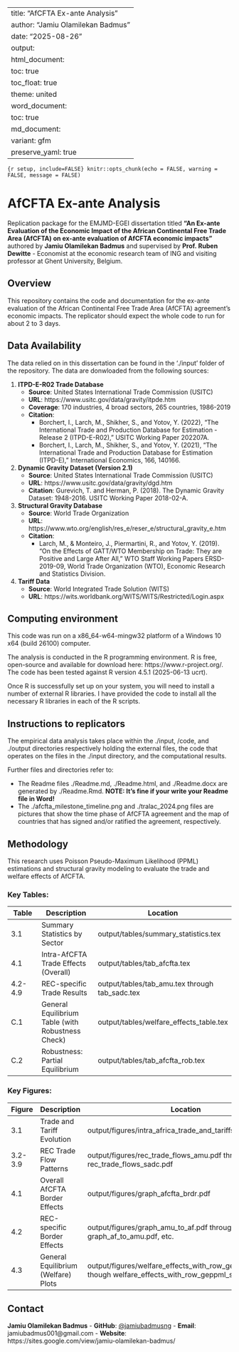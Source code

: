 ﻿---
title: "AfCFTA Ex-ante Analysis"
author: "Jamiu Olamilekan Badmus"
date: "2025-08-26"
output:
  html_document:
    toc: true
    toc_float: true
    theme: united
  word_document:
    toc: true
  md_document:
    variant: gfm
    preserve_yaml: true
---

`{r setup, include=FALSE}
knitr::opts_chunk(echo = FALSE, warning = FALSE, message = FALSE)
`

# AfCFTA Ex-ante Analysis

Replication package for the EMJMD-EGEI dissertation titled **"An Ex-ante Evaluation of the Economic Impact of the African Continental Free Trade Area (AfCFTA) on ex-ante evaluation of AfCFTA economic impacts"** authored by **Jamiu Olamilekan Badmus** and supervised by **Prof. Ruben Dewitte** - Economist at the economic research team of ING and visiting professor at Ghent University, Belgium.

## Overview

This repository contains the code and documentation for the ex-ante evaluation of the African Continental Free Trade Area (AfCFTA) agreement's economic impacts. The replicator should expect the whole code to run for about 2 to 3 days.

## Data Availability

The data relied on in this dissertation can be found in the './input' folder of the repository. The data are donwloaded from the following sources:

1. **ITPD-E-R02 Trade Database**
   - **Source**: United States International Trade Commission (USITC)
   - **URL**: https://www.usitc.gov/data/gravity/itpde.htm
   - **Coverage**: 170 industries, 4 broad sectors, 265 countries, 1986-2019
   - **Citation**:
     - Borchert, I., Larch, M., Shikher, S., and Yotov, Y. (2022), "The International Trade and Production Database for Estimation - Release 2 (ITPD-E-R02)," USITC Working Paper 202207A.
     - Borchert, I., Larch, M., Shikher, S., and Yotov, Y. (2021), "The International Trade and Production Database for Estimation (ITPD-E)," International Economics, 166, 140166.

2. **Dynamic Gravity Dataset (Version 2.1)**
   - **Source**: United States International Trade Commission (USITC)
   - **URL**: https://www.usitc.gov/data/gravity/dgd.htm
   - **Citation**: Gurevich, T. and Herman, P. (2018). The Dynamic Gravity Dataset: 1948-2016. USITC Working Paper 2018-02-A.

3. **Structural Gravity Database**
   - **Source**: World Trade Organization
   - **URL**: https://www.wto.org/english/res_e/reser_e/structural_gravity_e.htm
   - **Citation**:
      - Larch, M., & Monteiro, J., Piermartini, R., and Yotov, Y. (2019). "On the Effects of GATT/WTO Membership on Trade: They are Positive and Large After All," WTO Staff Working Papers ERSD-2019-09, World Trade Organization (WTO), Economic Research and Statistics Division.

4. **Tariff Data**
   - **Source**: World Integrated Trade Solution (WITS)
   - **URL**: https://wits.worldbank.org/WITS/WITS/Restricted/Login.aspx 

## Computing environment

This code was run on a x86_64-w64-mingw32 platform of a Windows 10 x64 (build 26100) computer.

The analysis is conducted in the R programming environment. R is free, open-source and available for download here: https://www.r-project.org/. The code has been tested against R version 4.5.1 (2025-06-13 ucrt).

Once R is successfully set up on your system, you will need to install a number of external R libraries. I have provided the code to install all the necessary R libraries in each of the R scripts.

## Instructions to replicators

The empirical data analysis takes place within the ./input, /code, and ./output directories respectively holding the external files, the code that operates on the files in the ./input directory, and the computational results.

Further files and directories refer to:

- The Readme files ./Readme.md, ./Readme.html, and ./Readme.docx are generated by ./Readme.Rmd. **NOTE: It's fine if your write your Readme file in Word!**
- The  ./afcfta_milestone_timeline.png and ./tralac_2024.png files are pictures that show the time phase of AfCFTA agreement and the map of countries that has signed and/or ratified the agreement, respectively.

## Methodology

This research uses Poisson Pseudo-Maximum Likelihood (PPML) estimations and structural gravity modeling to evaluate the trade and welfare effects of AfCFTA.

### Key Tables:

| Table | Description | Location |
|-------|-------------|----------|
| 3.1 | Summary Statistics by Sector | output/tables/summary_statistics.tex |
| 4.1 | Intra-AfCFTA Trade Effects (Overall) | output/tables/tab_afcfta.tex |
| 4.2-4.9 | REC-specific Trade Results | output/tables/tab_amu.tex through tab_sadc.tex |
| C.1 | General Equilibrium Table (with Robustness Check) | output/tables/welfare_effects_table.tex |
| C.2 | Robustness: Partial Equilibrium | output/tables/tab_afcfta_rob.tex |

### Key Figures:

| Figure | Description | Location |
|--------|-------------|----------|
| 3.1 | Trade and Tariff Evolution | output/figures/intra_africa_trade_and_tariffs_combined.pdf |
| 3.2-3.9 | REC Trade Flow Patterns | output/figures/rec_trade_flows_amu.pdf through rec_trade_flows_sadc.pdf |
| 4.1 | Overall AfCFTA Border Effects | output/figures/graph_afcfta_brdr.pdf |
| 4.2 | REC-specific Border Effects | output/figures/graph_amu_to_af.pdf through graph_af_to_amu.pdf, etc. |
| 4.3 | General Equilibrium (Welfare) Plots | output/figures/welfare_effects_with_row_geppml_agri.pdf though welfare_effects_with_row_geppml_struc.pdf |

## Contact

**Jamiu Olamilekan Badmus**
- **GitHub**: [@jamiubadmusng](https://github.com/jamiubadmusng)
- **Email**: jamiubadmus001@gmail.com
- **Website**: https://sites.google.com/view/jamiu-olamilekan-badmus/
